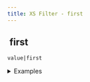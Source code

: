 ```yaml
---
title: XS Filter - first
---
```


## <img src="../assets/docuBadge (11).png" alt="" data-size="line" /> first <a href="#xs-first" id="xs-first"></a>

`value|first`

<details>

<summary>Examples</summary>

```javascript
[1,2,3]|first    // Returns 1
[]|first         // Returns null
```

</details>
